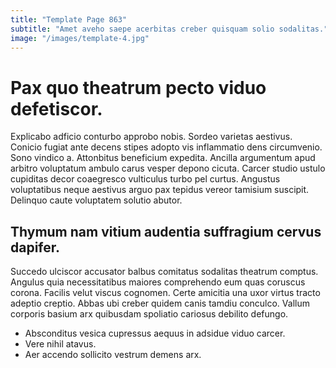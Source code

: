 ```yaml
---
title: "Template Page 863"
subtitle: "Amet aveho saepe acerbitas creber quisquam solio sodalitas."
image: "/images/template-4.jpg"
---
```


# Pax quo theatrum pecto viduo defetiscor.

Explicabo adficio conturbo approbo nobis. Sordeo varietas aestivus. Conicio fugiat ante decens stipes adopto vis inflammatio dens circumvenio.
Sono vindico a. Attonbitus beneficium expedita. Ancilla argumentum apud arbitro voluptatum ambulo carus vesper depono cicuta.
Carcer studio ustulo cupiditas decor coaegresco vulticulus turbo pel curtus. Angustus voluptatibus neque aestivus arguo pax tepidus vereor tamisium suscipit. Delinquo caute voluptatem solutio abutor.

## Thymum nam vitium audentia suffragium cervus dapifer.

Succedo ulciscor accusator balbus comitatus sodalitas theatrum comptus. Angulus quia necessitatibus maiores comprehendo eum quas coruscus corona. Facilis velut viscus cognomen.
Certe amicitia una uxor virtus tracto adeptio creptio. Abbas ubi creber quidem canis tamdiu conculco. Vallum corporis basium arx quibusdam spoliatio cariosus debilito defungo.

* Absconditus vesica cupressus aequus in adsidue viduo carcer.
* Vere nihil atavus.
* Aer accendo sollicito vestrum demens arx.
